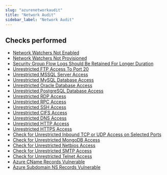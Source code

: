 ```yaml
---
slug: "azurenetworkaudit"
title: "Network Audit"
sidebar_label: "Network Audit"
---
```


## Checks performed

- [Network Watchers Not Enabled](azurenetworkaudit/rules/azure_audit_networksecurity_network_watchers_not_enabled) 
- [Network Watchers Not Provisioned](azurenetworkaudit/rules/azure_audit_networksecurity_network_watchers_not_provisioned) 
- [Security Group Flow Logs Should Be Retained For Longer Duration](azurenetworkaudit/rules/azure_audit_networksecurity_security_group_flow_logs_with_short_retention) 
- [Unrestricted FTP Access To Port 20](azurenetworkaudit/rules/azure_audit_networksecurity_security_group_unrestricted_ftp_access) 
- [Unrestricted MSSQL Server Access](azurenetworkaudit/rules/azure_audit_networksecurity_security_group_unrestricted_mssql_server_access) 
- [Unrestricted MySQL Database Access](azurenetworkaudit/rules/azure_audit_networksecurity_security_group_unrestricted_mysql_database_access) 
- [Unrestricted Oracle Database Access](azurenetworkaudit/rules/azure_audit_networksecurity_security_group_unrestricted_oracle_database_access) 
- [Unrestricted PostgreSQL Database Access](azurenetworkaudit/rules/azure_audit_networksecurity_security_group_unrestricted_postgresql_database_access) 
- [Unrestricted RDP Access](azurenetworkaudit/rules/azure_audit_networksecurity_security_group_unrestricted_rdp_access) 
- [Unrestricted RPC Access](azurenetworkaudit/rules/azure_audit_networksecurity_security_group_unrestricted_rpc_access) 
- [Unrestricted SSH Access](azurenetworkaudit/rules/azure_audit_networksecurity_security_group_unrestricted_ssh_access) 
- [Unrestricted CIFS Access](azurenetworkaudit/rules/azure_audit_networksecurity_security_group_unrestricted_cifs_access) 
- [Unrestricted DNS Access](azurenetworkaudit/rules/azure_audit_networksecurity_security_group_unrestricted_dns_access) 
- [Unrestricted HTTP Access](azurenetworkaudit/rules/azure_audit_networksecurity_security_group_unrestricted_http_access) 
- [Unrestricted HTTPS Access](azurenetworkaudit/rules/azure_audit_networksecurity_security_group_unrestricted_https_access) 
- [Check for Unrestricted Inbound TCP or UDP Access on Selected Ports](azurenetworkaudit/rules/azure_audit_networksecurity_security_group_unrestricted_tcp_udp_selected_port) 
- [Check for Unrestricted MongoDB Access](azurenetworkaudit/rules/azure_audit_networksecurity_security_group_unrestricted_mongo_db_access) 
- [Check for Unrestricted Netbios Access](azurenetworkaudit/rules/azure_audit_networksecurity_security_group_unrestricted_netbios_access) 
- [Check for Unrestricted SMTP Access](azurenetworkaudit/rules/azure_audit_networksecurity_security_group_unrestricted_smtp_access) 
- [Check for Unrestricted Telnet Access](azurenetworkaudit/rules/azure_audit_networksecurity_security_group_unrestricted_telnet_access) 
- [Azure CName Records Vulnerable](azurenetworkaudit/rules/azure_cnames_records_vulnerable)
- [Azure Subdomain NS Records Vulnerable](azurenetworkaudit/rules/azure_subdomain_ns_records_vulnerable)
